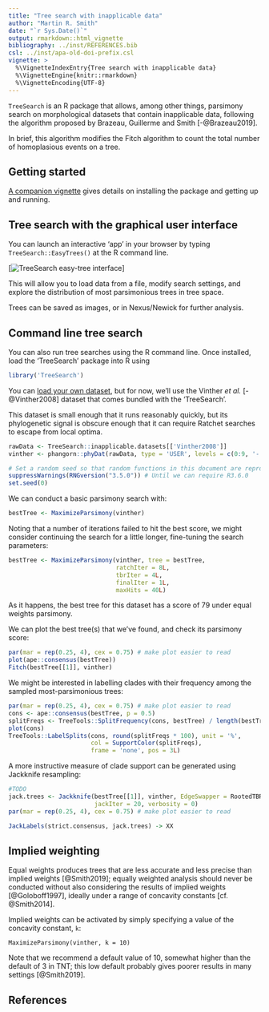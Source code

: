 ```yaml
---
title: "Tree search with inapplicable data"
author: "Martin R. Smith"
date: "`r Sys.Date()`"
output: rmarkdown::html_vignette
bibliography: ../inst/REFERENCES.bib
csl: ../inst/apa-old-doi-prefix.csl
vignette: >
  %\VignetteIndexEntry{Tree search with inapplicable data}
  %\VignetteEngine{knitr::rmarkdown}
  %\VignetteEncoding{UTF-8}
---
```



`TreeSearch` is an R package that allows, among other things, parsimony search on
morphological datasets that contain inapplicable data, following the algorithm proposed
by Brazeau, Guillerme and Smith [-@Brazeau2019].

In brief, this algorithm modifies the Fitch algorithm to count the total number
of homoplasious events on a tree.

## Getting started

[A companion vignette](getting-started.html) gives details on installing the package
and getting up and running.


## Tree search with the graphical user interface

You can launch an interactive 'app' in your browser by typing 
`TreeSearch::EasyTrees()` at the R command line.


[![TreeSearch easy-tree interface](Easy_Tree.png)]

This will allow you to load data from a file, modify search settings, and
explore the distribution of most parsimonious trees in tree space.

Trees can be saved as images, or in Nexus/Newick for further analysis.


## Command line tree search

You can also run tree searches using the R command line.
Once installed, load the 'TreeSearch' package into R using
```r
library('TreeSearch')
```

You can 
[load your own dataset](https://ms609.github.io/TreeTools/articles/load-data.html),
but for now, we'll use the Vinther _et al._ [-@Vinther2008] dataset that comes 
bundled with the 'TreeSearch'.

This dataset is small enough that it runs reasonably quickly, but its 
phylogenetic signal is obscure enough that it can require Ratchet searches to
escape from local optima.

```r
rawData <- TreeSearch::inapplicable.datasets[['Vinther2008']]
vinther <- phangorn::phyDat(rawData, type = 'USER', levels = c(0:9, '-'))
```

```R
# Set a random seed so that random functions in this document are reproducible
suppressWarnings(RNGversion("3.5.0")) # Until we can require R3.6.0
set.seed(0)
```
We can conduct a basic parsimony search with:
```r
bestTree <- MaximizeParsimony(vinther)
```

Noting that a number of iterations failed to hit the best score, we might consider
continuing the search for a little longer, fine-tuning the search parameters:

```r
bestTree <- MaximizeParsimony(vinther, tree = bestTree,
                              ratchIter = 8L,
                              tbrIter = 4L, 
                              finalIter = 1L,
                              maxHits = 40L)
```

As it happens, the best tree for this dataset has a score of 79 under
equal weights parsimony.

We can plot the best tree(s) that we've found, and check its parsimony score:

```r
par(mar = rep(0.25, 4), cex = 0.75) # make plot easier to read
plot(ape::consensus(bestTree))
Fitch(bestTree[[1]], vinther)
```

We might be interested in labelling clades with their frequency among the 
sampled most-parsimonious trees:

```r
par(mar = rep(0.25, 4), cex = 0.75) # make plot easier to read
cons <- ape::consensus(bestTree, p = 0.5)
splitFreqs <- TreeTools::SplitFrequency(cons, bestTree) / length(bestTree)
plot(cons)
TreeTools::LabelSplits(cons, round(splitFreqs * 100), unit = '%',
                       col = SupportColor(splitFreqs),
                       frame = 'none', pos = 3L)
```

A more instructive measure of clade support can be generated using
Jackknife resampling:

```r
#TODO
jack.trees <- Jackknife(bestTree[[1]], vinther, EdgeSwapper = RootedTBRSwap,
                        jackIter = 20, verbosity = 0)
par(mar = rep(0.25, 4), cex = 0.75) # make plot easier to read

JackLabels(strict.consensus, jack.trees) -> XX
```


## Implied weighting

Equal weights produces trees that are less accurate and less precise than
implied weights [@Smith2019]; equally weighted analysis should never be
conducted without also considering the results of implied weights [@Goloboff1997],
ideally under a range of concavity constants [cf. @Smith2014].

Implied weights can be activated by simply specifying a value of the concavity 
constant, `k`:

```
MaximizeParsimony(vinther, k = 10)
```

Note that we recommend a default value of 10, somewhat higher than the default 
of 3 in TNT; this low default probably gives poorer results in many settings
[@Smith2019].

## References
